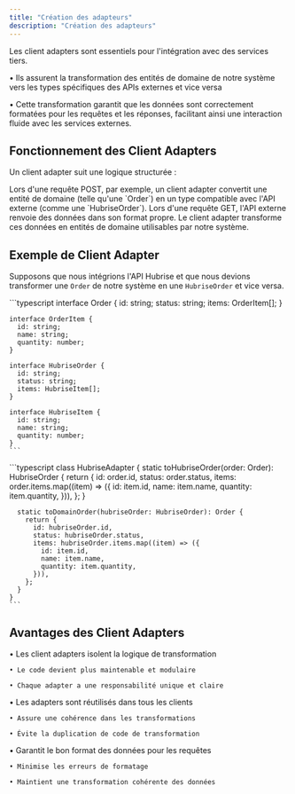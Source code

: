 ```yaml
---
title: "Création des adapteurs"
description: "Création des adapteurs"
---
```


<Info icon="puzzle">
  Les client adapters sont essentiels pour l'intégration avec des services tiers.

• Ils assurent la transformation des entités de domaine de notre système vers les types spécifiques des APIs externes et vice versa

• Cette transformation garantit que les données sont correctement formatées pour les requêtes et les réponses, facilitant ainsi une interaction fluide avec les services externes.

</Info>

## Fonctionnement des Client Adapters

Un client adapter suit une logique structurée :

<Steps>
  <Step title="Transformation vers le Type Tiers">
    Lors d'une requête POST, par exemple, un client adapter convertit une entité de domaine (telle qu'une `Order`) en un type compatible avec l'API externe (comme une `HubriseOrder`).
  </Step>

  <Step title="Transformation vers le Type de Domaine">
    Lors d'une requête GET, l'API externe renvoie des données dans son format propre. Le client adapter transforme ces données en entités de domaine utilisables par notre système.
  </Step>
</Steps>

## Exemple de Client Adapter

Supposons que nous intégrions l'API Hubrise et que nous devions transformer une `Order` de notre système en une `HubriseOrder` et vice versa.

<Steps>
  <Step title="Définition des Types">
    ```typescript
    interface Order {
      id: string;
      status: string;
      items: OrderItem[];
    }

    interface OrderItem {
      id: string;
      name: string;
      quantity: number;
    }

    interface HubriseOrder {
      id: string;
      status: string;
      items: HubriseItem[];
    }

    interface HubriseItem {
      id: string;
      name: string;
      quantity: number;
    }
    ```

  </Step>

  <Step title="Implémentation du Client Adapter">
    ```typescript
    class HubriseAdapter {
      static toHubriseOrder(order: Order): HubriseOrder {
        return {
          id: order.id,
          status: order.status,
          items: order.items.map((item) => ({
            id: item.id,
            name: item.name,
            quantity: item.quantity,
          })),
        };
      }

      static toDomainOrder(hubriseOrder: HubriseOrder): Order {
        return {
          id: hubriseOrder.id,
          status: hubriseOrder.status,
          items: hubriseOrder.items.map((item) => ({
            id: item.id,
            name: item.name,
            quantity: item.quantity,
          })),
        };
      }
    }
    ```

  </Step>
</Steps>

## Avantages des Client Adapters

<Steps>
  <Step title="Séparation des Responsabilités">
    • Les client adapters isolent la logique de transformation

    • Le code devient plus maintenable et modulaire

    • Chaque adapter a une responsabilité unique et claire

  </Step>

  <Step title="Réutilisabilité">
    • Les adapters sont réutilisés dans tous les clients

    • Assure une cohérence dans les transformations

    • Évite la duplication de code de transformation

  </Step>

  <Step title="Cohérence">
    • Garantit le bon format des données pour les requêtes

    • Minimise les erreurs de formatage

    • Maintient une transformation cohérente des données

  </Step>
</Steps>
